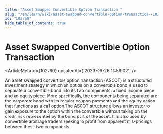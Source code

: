 ```yaml
---
title: "Asset Swapped Convertible Option Transaction "
slug: "/en/learn/wiki/asset-swapped-convertible-option-transaction--102760"
id: "102760"
hide_table_of_contents: true
---
```



# Asset Swapped Convertible Option Transaction 

<ArticleMeta id={102760} updatedAt={'2023-09-26 13:59:02'} />
<div className='border-solid border-b border-t-0 my-4 border-[var(--ifm-color-gray-300)]' />

An asset swapped convertible option transaction (ASCOT) is a structured investment strategy in which an option on a convertible bond is used to separate a convertible bond into its two components: a fixed income piece and an equity piece. More specifically, the components being separated are the corporate bond with its regular coupon payments and the equity option that functions as a call option.The ASCOT structure allows an investor to gain exposure to the option within the convertible without taking on the credit risk represented by the bond part of the asset. It is also used by convertible arbitrage traders seeking to profit from apparent mis-pricings between these two components.
